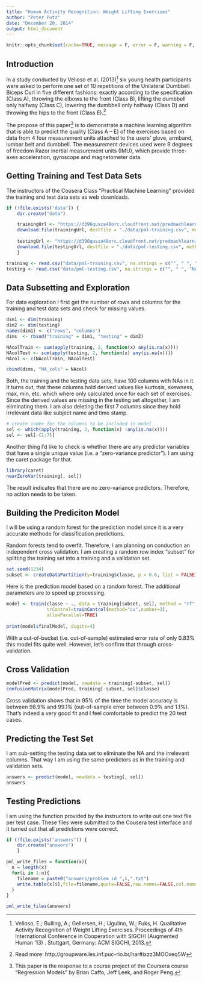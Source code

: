 ```yaml
---
title: "Human Activity Recognition: Weight Lifting Exercises"
author: "Peter Putz"
date: "December 20, 2014"
output: html_document
---
```


```r
knitr::opts_chunk$set(cache=TRUE, message = F, error = F, warning = F, comment = NA, fig.align = 'center', dpi = 100, tidy = F, cache.path = '.cache/', fig.path = 'fig/')
```

## Introduction

In a study conducted by Velioso et al. (2013)[^velioso] six young health participants were asked to perform one set of 10 repetitions of the Unilateral Dumbbell Biceps Curl in five different fashions: exactly according to the specification (Class A), throwing the elbows to the front (Class B), lifting the dumbbell only halfway (Class C), lowering the dumbbell only halfway (Class D) and throwing the hips to the front (Class E).[^details]

The propose of this paper[^coursera] is to demonstrate a machine learning algorithm that is able to predict the quality (Class A -- E) of the exercises based on data from 4 four measurement units attached to the users’ glove, armband, lumbar belt and dumbbell. The measurement devices used were 9 degrees of freedom Razor inertial measurement units (IMU), which provide three-axes acceleration, gyroscope and magnetometer data.

## Getting Training and Test Data Sets

The instructors of the Cousera Class "Practical Machine Learning" provided the training and test data sets as web downloads. 

```r
if (!file.exists("data")) {
    dir.create("data")

    trainingUrl <- "https://d396qusza40orc.cloudfront.net/predmachlearn/pml-training.csv"
    download.file(trainingUrl, destfile = "./data/pml-training.csv", method = "curl")
    
    testingUrl <- "https://d396qusza40orc.cloudfront.net/predmachlearn/pml-testing.csv"
    download.file(testingUrl, destfile = "./data/pml-testing.csv", method = "curl")
    }
```

```r
training <- read.csv("data/pml-training.csv", na.strings = c("", " ", "NA"))
testing <- read.csv("data/pml-testing.csv", na.strings = c("", " ", "NA"))
```

## Data Subsetting and Exploration

For data exploration I first get the number of rows and columns for the training and test data sets
and check for missing values.

```r
dim1 <- dim(training)
dim2 <- dim(testing)
names(dim1) <- c("rows", "columns")
dims  <- rbind("training" = dim1, "testing" = dim2)

NAcolTrain <- sum(apply(training, 2, function(x) any(is.na(x))))
NAcolTest <- sum(apply(testing, 2, function(x) any(is.na(x))))
NAcol <- c(NAcolTrain, NAcolTest)

cbind(dims, "NA_cols" = NAcol)
```

Both, the training and the testing data sets, have 100 columns with NAs in it. It turns out, that these columns hold derived values like kurtosis, skewness, max, min, etc. which where only calculated once for each set of exercises. Since the derived values are missing in the testing set altogether, I am eliminating them. I am also deleting the first 7 columns since they hold irrelevant data like subject name and time stamp.

```r
# create index for the columns to be included in model
sel <- which(apply(training, 2, function(x) !any(is.na(x))))
sel <- sel[-(1:7)]
```

Another thing I'd like to check is whether there are any predictor variables that have a single unique value (i.e. a "zero-variance predictor"). I am using the caret package for that.

```r
library(caret)
nearZeroVar(training[, sel])
```

The result indicates that there are no zero-variance predictors. Therefore, no action needs to be taken.


## Building the Prediciton Model

I will be using a random forest for the prediction model since it is a very accurate methode for classification predictions. 

Random forests tend to overfit. Therefore, I am planning on conduction an independent cross validation. I am creating a random row index "subset" for  splitting the training set into a training and a validation set.

```r
set.seed(1234)
subset <- createDataPartition(y=training$classe, p = 0.6, list = FALSE)
```

Here is the prediction model based on a random forest. The additional parameters are to speed up processing.

```r
model <- train(classe ~ ., data = training[subset, sel], method = "rf",
               trControl=trainControl(method="cv",number=3),
               allowParallel=TRUE)
                
print(model$finalModel, digits=4)
```

With a out-of-bucket (i.e. out-of-sample) estimated error rate of only 0.83% this model fits quite well. However, let's confirm that through cross-validation.

## Cross Validation

```r
modelPred <- predict(model, newdata = training[-subset, sel])
confusionMatrix(modelPred, training[-subset, sel]$classe)
```

Cross validation shows that in 95% of the time the model accuracy is between 98.9% and 99.1% (out-of-sample error between 0.9% and 1.1%). That's indeed a very good fit and I feel comfortable to predict the 20 test cases.


## Predicting the Test Set

I am sub-setting the testing data set to eliminate the NA and the irrelevant columns. That way I am using the same predictors as in the training and validation sets.

```r
answers <- predict(model, newdata = testing[, sel])
answers
```


## Testing Predictions

I am using the function provided by the instructors to write out one text file per test case. These files were submitted to the Cousera test interface and it turned out that all predictions were correct.

```r
if (!file.exists("answers")) {
    dir.create("answers")
    }

pml_write_files = function(x){
  n = length(x)
  for(i in 1:n){
    filename = paste0("answers/problem_id_",i,".txt")
    write.table(x[i],file=filename,quote=FALSE,row.names=FALSE,col.names=FALSE)
  }
}

pml_write_files(answers)
```

[^velioso]: Velloso, E.; Bulling, A.; Gellersen, H.; Ugulino, W.; Fuks, H. Qualitative Activity Recognition of Weight Lifting Exercises. Proceedings of 4th International Conference in Cooperation with SIGCHI (Augmented Human '13) . Stuttgart, Germany: ACM SIGCHI, 2013.
[^details]: Read more: http://groupware.les.inf.puc-rio.br/har#ixzz3MOOxeq5W
[^coursera]: This paper is the response to a course project of the Coursera course "Regression Models" by Brian Caffo, Jeff Leek, and Roger Peng.
